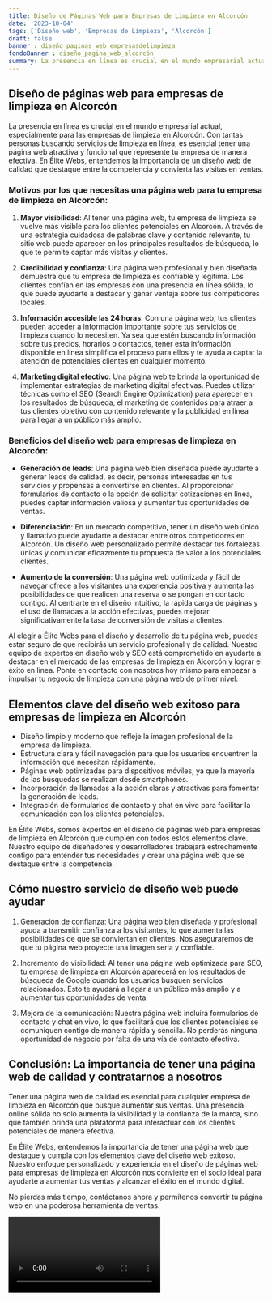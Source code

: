 ```yaml
---
title: Diseño de Páginas Web para Empresas de Limpieza en Alcorcón
date: '2023-10-04'
tags: ['Diseño web', 'Empresas de Limpieza', 'Alcorcón']
draft: false
banner : diseño_paginas_web_empresasdelimpieza
fondoBanner : diseño_pagina_web_alcorcón
summary: La presencia en línea es crucial en el mundo empresarial actual, especialmente para las empresas de limpieza en Alcorcón. Con tantas personas buscando servicios de limpieza en línea, es esencial tener una página web atractiva y funcional que represente tu empresa de manera efectiva. En Élite Webs, entendemos la importancia de un diseño web de calidad que destaque entre la competencia y convierta las visitas en ventas.
---
```


## Diseño de páginas web para empresas de limpieza en Alcorcón

La presencia en línea es crucial en el mundo empresarial actual, especialmente para las empresas de limpieza en Alcorcón. Con tantas personas buscando servicios de limpieza en línea, es esencial tener una página web atractiva y funcional que represente tu empresa de manera efectiva. En Élite Webs, entendemos la importancia de un diseño web de calidad que destaque entre la competencia y convierta las visitas en ventas.

### Motivos por los que necesitas una página web para tu empresa de limpieza en Alcorcón:

1. **Mayor visibilidad**: Al tener una página web, tu empresa de limpieza se vuelve más visible para los clientes potenciales en Alcorcón. A través de una estrategia cuidadosa de palabras clave y contenido relevante, tu sitio web puede aparecer en los principales resultados de búsqueda, lo que te permite captar más visitas y clientes.

2. **Credibilidad y confianza**: Una página web profesional y bien diseñada demuestra que tu empresa de limpieza es confiable y legítima. Los clientes confían en las empresas con una presencia en línea sólida, lo que puede ayudarte a destacar y ganar ventaja sobre tus competidores locales.

3. **Información accesible las 24 horas**: Con una página web, tus clientes pueden acceder a información importante sobre tus servicios de limpieza cuando lo necesiten. Ya sea que estén buscando información sobre tus precios, horarios o contactos, tener esta información disponible en línea simplifica el proceso para ellos y te ayuda a captar la atención de potenciales clientes en cualquier momento.

4. **Marketing digital efectivo**: Una página web te brinda la oportunidad de implementar estrategias de marketing digital efectivas. Puedes utilizar técnicas como el SEO (Search Engine Optimization) para aparecer en los resultados de búsqueda, el marketing de contenidos para atraer a tus clientes objetivo con contenido relevante y la publicidad en línea para llegar a un público más amplio.

### Beneficios del diseño web para empresas de limpieza en Alcorcón:

- **Generación de leads**: Una página web bien diseñada puede ayudarte a generar leads de calidad, es decir, personas interesadas en tus servicios y propensas a convertirse en clientes. Al proporcionar formularios de contacto o la opción de solicitar cotizaciones en línea, puedes captar información valiosa y aumentar tus oportunidades de ventas.

- **Diferenciación**: En un mercado competitivo, tener un diseño web único y llamativo puede ayudarte a destacar entre otros competidores en Alcorcón. Un diseño web personalizado permite destacar tus fortalezas únicas y comunicar eficazmente tu propuesta de valor a los potenciales clientes.

- **Aumento de la conversión**: Una página web optimizada y fácil de navegar ofrece a los visitantes una experiencia positiva y aumenta las posibilidades de que realicen una reserva o se pongan en contacto contigo. Al centrarte en el diseño intuitivo, la rápida carga de páginas y el uso de llamadas a la acción efectivas, puedes mejorar significativamente la tasa de conversión de visitas a clientes.

Al elegir a Élite Webs para el diseño y desarrollo de tu página web, puedes estar seguro de que recibirás un servicio profesional y de calidad. Nuestro equipo de expertos en diseño web y SEO está comprometido en ayudarte a destacar en el mercado de las empresas de limpieza en Alcorcón y lograr el éxito en línea. Ponte en contacto con nosotros hoy mismo para empezar a impulsar tu negocio de limpieza con una página web de primer nivel.

<GifSeo />

<Cta />

## Elementos clave del diseño web exitoso para empresas de limpieza en Alcorcón

- Diseño limpio y moderno que refleje la imagen profesional de la empresa de limpieza.
- Estructura clara y fácil navegación para que los usuarios encuentren la información que necesitan rápidamente.
- Páginas web optimizadas para dispositivos móviles, ya que la mayoría de las búsquedas se realizan desde smartphones.
- Incorporación de llamadas a la acción claras y atractivas para fomentar la generación de leads.
- Integración de formularios de contacto y chat en vivo para facilitar la comunicación con los clientes potenciales.

En Élite Webs, somos expertos en el diseño de páginas web para empresas de limpieza en Alcorcón que cumplen con todos estos elementos clave. Nuestro equipo de diseñadores y desarrolladores trabajará estrechamente contigo para entender tus necesidades y crear una página web que se destaque entre la competencia.

## Cómo nuestro servicio de diseño web puede ayudar

1. Generación de confianza: Una página web bien diseñada y profesional ayuda a transmitir confianza a los visitantes, lo que aumenta las posibilidades de que se conviertan en clientes. Nos aseguraremos de que tu página web proyecte una imagen seria y confiable.

2. Incremento de visibilidad: Al tener una página web optimizada para SEO, tu empresa de limpieza en Alcorcón aparecerá en los resultados de búsqueda de Google cuando los usuarios busquen servicios relacionados. Esto te ayudará a llegar a un público más amplio y a aumentar tus oportunidades de venta.

3. Mejora de la comunicación: Nuestra página web incluirá formularios de contacto y chat en vivo, lo que facilitará que los clientes potenciales se comuniquen contigo de manera rápida y sencilla. No perderás ninguna oportunidad de negocio por falta de una vía de contacto efectiva.

## Conclusión: La importancia de tener una página web de calidad y contratarnos a nosotros

Tener una página web de calidad es esencial para cualquier empresa de limpieza en Alcorcón que busque aumentar sus ventas. Una presencia online sólida no solo aumenta la visibilidad y la confianza de la marca, sino que también brinda una plataforma para interactuar con los clientes potenciales de manera efectiva.

En Élite Webs, entendemos la importancia de tener una página web que destaque y cumpla con los elementos clave del diseño web exitoso. Nuestro enfoque personalizado y experiencia en el diseño de páginas web para empresas de limpieza en Alcorcón nos convierte en el socio ideal para ayudarte a aumentar tus ventas y alcanzar el éxito en el mundo digital.

No pierdas más tiempo, contáctanos ahora y permítenos convertir tu página web en una poderosa herramienta de ventas.

<Video />

<CtaBot job='Empresas de Limpieza' city='Alcorcón'/>

<Gmaps query='Alcorcón+españa+maps' />